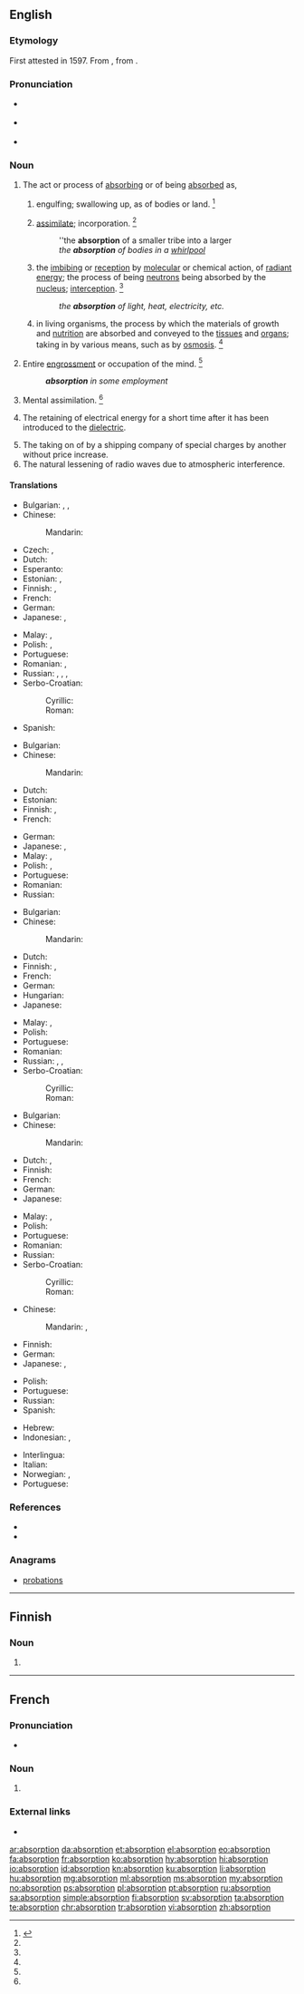 ==English==

===Etymology===
First attested in 1597. From {{etyl|la|en}} {{m|la|absorptiō||a sucking in}}, from {{m|la|absorbeō||absorb}}.

===Pronunciation===
* {{a|UK}} {{IPA|/əbˈzɔːp.ʃn̩/|/əbˈsɔːp.ʃn̩/|lang=en}}
* {{a|US}} {{IPA|/æbˈsɔɹp.ʃn̩/|/æbˈzɔɹp.ʃn̩/|/əbˈzɔɹp.ʃn̩/|/əbˈsɔɹp.ʃn̩/|lang=en}}
* {{audio|en-us-absorption.ogg|Audio (US)|lang=en}}

===Noun===
{{en-noun}}

# The act or process of [[absorbing]] or of being [[absorbed]] as,
## {{context|obsolete|lang=en}} engulfing; swallowing up, as of bodies or land. {{defdate|Attested from the late 16<sup>th</sup> century until the mid 18<sup>th</sup> century.}}<ref name=SOED>{{R:SOED5|page=9}}</ref>
## [[assimilate]]; incorporation. {{defdate|First attested in the mid 18<sup>th</sup> century.}}<ref name=SOED/>
##: ''the '''absorption''' of a smaller tribe into a larger
##: ''the '''absorption''' of bodies in a [[whirlpool]]''
## {{context|chemistry|physics|lang=en}} the [[imbibing]] or [[reception]] by [[molecular]] or chemical action, of [[radiant]] [[energy]]; the process of being [[neutron]]s being absorbed by the [[nucleus]]; [[interception]]. {{defdate|First attested in the mid 18<sup>th</sup> century.}}<ref name=SOED/>
##: ''the '''absorption''' of light, heat, electricity, etc.''
## {{context|physiology|lang=en}} in living organisms, the process by which the materials of growth and [[nutrition]] are absorbed and conveyed to the [[tissue]]s and [[organ]]s; taking in by various means, such as by [[osmosis]]. {{defdate|First attested in the mid 18<sup>th</sup> century.}}<ref name=SOED/>
# Entire [[engrossment]] or occupation of the mind. {{defdate|First attested in the mid 19<sup>th</sup> century.}}<ref name=SOED/>
#: '''''absorption''' in some employment''
# Mental assimilation. {{defdate|First attested in the mid 20<sup>th</sup> century.}}<ref name=SOED/>
# {{context|electrical engineering|lang=en}} The retaining of electrical energy for a short time after it has been introduced to the [[dielectric]].
# The taking on of by a shipping company of special charges by another without price increase.
# The natural lessening of radio waves due to atmospheric interference.

====Translations====
{{trans-top|act or process of absorbing or sucking in anything}}
* Bulgarian: {{t+|bg|абсорбция|f|tr=absórbcija}}, {{t+|bg|поглъщане}}, {{t+|bg|всмукване}}
* Chinese:
*: Mandarin: {{t+|cmn|吸收|tr=xīshōu|sc=Hani}}
* Czech: {{t|cs|absorpce|f}}, {{t|cs|vstřebání|n}}
* Dutch: {{t+|nl|absorptie|f}}
* Esperanto: {{t|eo|absorbo}}
* Estonian: {{t|et|imendumine}}, {{t|et|neeldumine}}
* Finnish: {{t|fi|imeyttäminen}}, {{t|fi|sulauttaminen}}
* French: {{t+|fr|absorption|f}}
* German: {{t+|de|Absorption|f}}
* Japanese: {{t+|ja|吸収|tr=きゅうしゅう, kyūshū}}, {{t|ja|吸い込み|tr=suikomi}}
{{trans-mid}}
* Malay: {{t|ms|penyerapan}}, {{t|ms|absorpsi}}
* Polish: {{t+|pl|absorpcja|f}}, {{t+|pl|pochłanianie|n}}
* Portuguese: {{t+|pt|absorção|f}}
* Romanian: {{t+|ro|absorbire|f}}, {{t+|ro|absorbție|f}}
* Russian: {{t+|ru|всасывание|n|tr=vsásyvanije}}, {{t+|ru|впитывание|n|tr=vpítyvanije}}, {{t+|ru|поглощение|n|tr=pogloščénije}}, {{t+|ru|абсорбция|f|tr=absórbcija}}
* Serbo-Croatian:
*: Cyrillic: {{t|sh|апсорпција|f|sc=Cyrl}}
*: Roman: {{t+|sh|apsorpcija|f}}
* Spanish: {{t+|es|absorción|f}}
{{trans-bottom}}

{{trans-top|act or process of being absorbed and made to disappear}}
* Bulgarian: {{t+|bg|абсорбция|f|tr=absórbcija}}
* Chinese:
*: Mandarin: {{t+|cmn|吸收|tr=xīshōu|sc=Hani}}
* Dutch: {{t+|nl|absorptie|f}}
* Estonian: {{t|et|neeldumine}}
* Finnish: {{t|fi|imeytyminen}}, {{t|fi|sulautuminen}}
* French: {{t+|fr|absorption|f}}
{{trans-mid}}
* German: {{t+|de|Absorption|f}}
* Japanese: {{t+|ja|吸収|tr=きゅうしゅう, kyūshū}}, {{t+|ja|併合|tr=heigō}}
* Malay: {{t|ms|penyerapan}}, {{t|ms|absorpsi}}
* Polish: {{t+|pl|absorbowanie|n}}, {{t+|pl|pochłanianie|n}}
* Portuguese: {{t+|pt|absorção|f}}
* Romanian: {{t+|ro|absorbție|f}}
* Russian: {{t+|ru|поглощение|n|tr=pogloš'énije}}
{{trans-bottom}}

{{trans-top|chemistry, physics: imbibing or reception by molecular or chemical action}}
* Bulgarian: {{t+|bg|абсорбция|f|tr=absórbcija}}
* Chinese:
*: Mandarin: {{t+|cmn|吸收|tr=xīshōu|sc=Hani}}
* Dutch: {{t+|nl|absorptie|f}}
* Finnish: {{t+|fi|absorptio}}, {{t|fi|imeytyminen}}
* French: {{t+|fr|absorption|f}}
* German: {{t+|de|Absorption|f}}
* Hungarian: {{t+|hu|abszorpció}}
* Japanese: {{t+|ja|吸収|tr=きゅうしゅう, kyūshū}}
{{trans-mid}}
* Malay: {{t|ms|penyerapan}}, {{t|ms|absorpsi}}
* Polish: {{t+|pl|absorpcja|f}}
* Portuguese: {{t+|pt|absorção|f}}
* Romanian: {{t+|ro|absorbție|f}}
* Russian: {{t+|ru|впитывание|n|tr=vpítyvanije}}, {{t+|ru|поглощение|n|tr=pogloščénije}}, {{t+|ru|абсорбция|f|tr=absórbcija}}
* Serbo-Croatian:
*: Cyrillic: {{t|sh|апсорпција|f|sc=Cyrl}}
*: Roman: {{t+|sh|apsorpcija|f}}
{{trans-bottom}}

{{trans-top|physiology: process by which the materials of growth and nutrition are absorbed}}
* Bulgarian: {{t+|bg|абсорбция|f|tr=absórbcija}}
* Chinese:
*: Mandarin: {{t+|cmn|吸收|tr=xīshōu|sc=Hani}}
* Dutch: {{t+|nl|absorptie|f}}, {{t+|nl|opname|f}}
* Finnish: {{t|fi|imeytyminen}}
* French: {{t+|fr|absorption|f}}
* German: {{t+|de|Absorption|f}}
* Japanese: {{t+|ja|吸収|tr=きゅうしゅう, kyūshū}}
{{trans-mid}}
* Malay: {{t|ms|penyerapan}}, {{t|ms|absorpsi}}
* Polish: {{t+|pl|przyswajanie|n}}
* Portuguese: {{t+|pt|absorção|f}}
* Romanian: {{t+|ro|absorbție|f}}
* Russian: {{t+|ru|абсорбция|f|tr=absórbcija}}
* Serbo-Croatian:
*: Cyrillic: {{t|sh|апсорпција|f|sc=Cyrl}}
*: Roman: {{t+|sh|apsorpcija|f}}
{{trans-bottom}}

{{trans-top|entire occupation of the mind}}
* Chinese:
*: Mandarin: {{t|cmn|全神貫注|sc=Hani}}, {{t+check|cmn|全神贯注|tr=quánshénguànzhù|sc=Hani}}
* Finnish: {{t|fi|uppoutuminen}}
* German: {{t|de|Vertiefung|f}}
* Japanese: {{t+|ja|没頭|tr=bottō}}, {{t+|ja|夢中|tr=muchū}}
{{trans-mid}}
* Polish: {{t|pl|zaabsorbowanie|n}}
* Portuguese: {{t+|pt|concentração|f}}
* Russian: {{t|ru|поглощённость|f|tr=pogloščónnostʹ}}
* Spanish: {{t+|es|concentración|f}}
{{trans-bottom}}

{{checktrans-top}}
* Hebrew: {{t-check|he|קליטה|tr=qlit'a|sc=Hebr}}
* Indonesian: {{t-check|id|absorpsi}}, {{t-check|id|serap|alt=penyerapan}}
{{trans-mid}}
* Interlingua: {{t-check|ia|absorption}}
* Italian: {{t-check|it|assorbimento|m}}
* Norwegian: {{t-check|no|inn-}}, {{t-check|no|oppsuging}}
* Portuguese: {{t-check|pt|absorção|f}}
{{trans-bottom}}

===References===
<references/>
* {{R:Century 1911}}
* {{R:Webster 1913}}

===Anagrams===
* [[probations#English|probations]]

----

==Finnish==

===Noun===
{{head|fi|noun form}}

# {{fi-form of|type=noun|case=genitive|pl=singular|absorptio}}

----

==French==
{{wikipedia|lang=fr}}

===Pronunciation===
* {{audio|Fr-absorption.ogg|Audio|lang=fr}}

===Noun===
{{fr-noun|f}}

# {{l/en|absorption}}

===External links===
* {{R:TLFi}}

[[ar:absorption]]
[[da:absorption]]
[[et:absorption]]
[[el:absorption]]
[[eo:absorption]]
[[fa:absorption]]
[[fr:absorption]]
[[ko:absorption]]
[[hy:absorption]]
[[hi:absorption]]
[[io:absorption]]
[[id:absorption]]
[[kn:absorption]]
[[ku:absorption]]
[[li:absorption]]
[[hu:absorption]]
[[mg:absorption]]
[[ml:absorption]]
[[ms:absorption]]
[[my:absorption]]
[[no:absorption]]
[[ps:absorption]]
[[pl:absorption]]
[[pt:absorption]]
[[ru:absorption]]
[[sa:absorption]]
[[simple:absorption]]
[[fi:absorption]]
[[sv:absorption]]
[[ta:absorption]]
[[te:absorption]]
[[chr:absorption]]
[[tr:absorption]]
[[vi:absorption]]
[[zh:absorption]]
